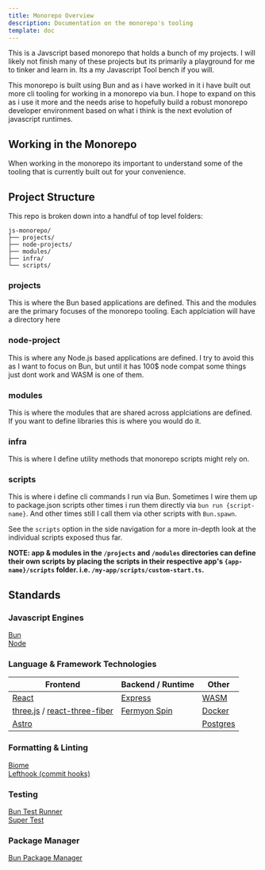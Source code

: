 ```yaml
---
title: Monorepo Overview
description: Documentation on the monorepo's tooling
template: doc
---
```


This is a Javscript based monorepo that holds a bunch of my projects. I will likely not finish many of these projects but its primarily a playground for me to tinker and learn in. Its a my Javascript Tool bench if you will.

This monorepo is built using Bun and as i have worked in it i have built out more cli tooling for working in a monorepo via bun. I hope to expand on this as i use it more and the needs arise to hopefully build a robust monorepo developer environment based on what i think is the next evolution of javascript runtimes.

## Working in the Monorepo

When working in the monorepo its important to understand some of the tooling that is currently built out for your convenience.

## Project Structure

This repo is broken down into a handful of top level folders:

```
js-monorepo/
├── projects/
├── node-projects/
├── modules/
├── infra/
└── scripts/
```

### projects

This is where the Bun based applications are defined. This and the modules are the primary focuses of the monorepo tooling. Each applciation will have a directory here

### node-project

This is where any Node.js based applications are defined. I try to avoid this as I want to focus on Bun, but until it has 100$ node compat some things just dont work and WASM is one of them.

### modules

This is where the modules that are shared across applciations are defined. If you want to define libraries this is where you would do it.

### infra

This is where I define utility methods that monorepo scripts might rely on.

### scripts

This is where i define cli commands I run via Bun. Sometimes I wire them up to package.json scripts other times i run them directly via `bun run {script-name}`. And other times still I call them via other scripts with `Bun.spawn`. 

See the `scripts` option in the side navigation for a more in-depth look at the individual scripts exposed thus far.

**NOTE: app & modules in the `/projects` and `/modules` directories can define their own scripts by placing the scripts in their respective app's `{app-name}/scripts` folder. i.e. `/my-app/scripts/custom-start.ts`.**

## Standards

### Javascript Engines 

<div>
  <a href="https://bun.sh/" target="_blank">Bun</a>
</div>
<div>
  <a href="https://nodejs.org/en" target="_blank">Node</a>
</div>


### Language & Framework Technologies
<table>
  <thead>
    <tr>
      <th>Frontend</th>
      <th>Backend / Runtime</th>
      <th>Other</th>
    </tr>
  </thead>
  <tbody>
    <tr>
      <td>
        <a href="https://react.dev/" target="_blank">React</a>
      </td>
      <td>
        <a href="https://react.dev/" target="_blank">Express</a>
      </td>
      <td>
        <a href="https://webassembly.org/" target="_blank">WASM</a>
      </td>
    </tr>
    <tr>
      <td>
        <a href="https://threejs.org/manual/#en/creating-a-scene" target="_blank">three.js</a> / <a href="https://r3f.docs.pmnd.rs/getting-started/introduction" target="_blank">react-three-fiber</a>
      </td>
      <td>
        <a href="https://www.fermyon.com/spin" target="_blank">Fermyon Spin</a>
      </td>
      <td>
        <a href="https://www.docker.com/" target="_blank">Docker</a>
      </td>
    </tr>
    <tr>
      <td>
        <a href="https://docs.astro.build/en/getting-started/" target="_blank">Astro</a>
      </td>
      <td></td>
      <td>
        <a href="https://www.postgresql.org/" target="_blank">Postgres</a>
      </td>
    </tr>
  </tbody>
</table>

### Formatting & Linting

<div>
  <a href="https://biomejs.dev/" target="_blank">Biome</a>
</div> 

<div>
  <a href="https://github.com/evilmartians/lefthook" target="_blank">Lefthook (commit hooks)</a>
</div> 

### Testing

<div>
  <a href="https://bun.sh/docs/cli/test" target="_blank">Bun Test Runner</a>
</div> 
<div>
  <a href="https://www.npmjs.com/package/supertest" target="_blank">Super Test</a>
</div> 


### Package Manager 
<div>
  <a href="https://bun.sh/package-manager" target="_blank">Bun Package Manager</a>
</div>
